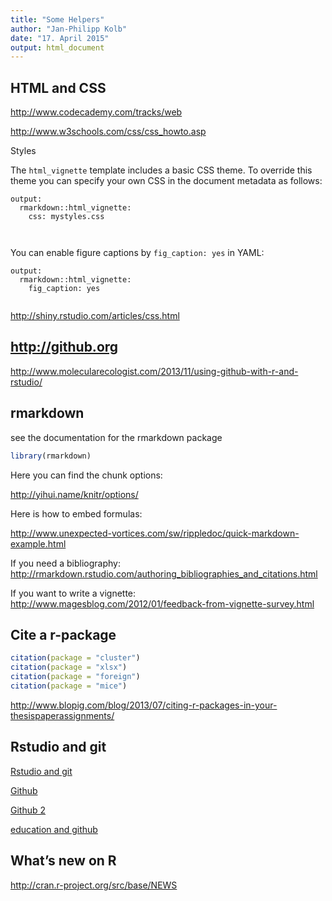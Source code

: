 ```yaml
---
title: "Some Helpers"
author: "Jan-Philipp Kolb"
date: "17. April 2015"
output: html_document
---
```


## HTML and CSS

<http://www.codecademy.com/tracks/web>

<http://www.w3schools.com/css/css_howto.asp>

Styles

The `html_vignette` template includes a basic CSS theme. To override this theme you can specify your own CSS in the document metadata as follows:

    output: 
      rmarkdown::html_vignette:
        css: mystyles.css
        
        
You can enable figure captions by `fig_caption: yes` in YAML:        
        
    output:
      rmarkdown::html_vignette:
        fig_caption: yes        
        
<http://shiny.rstudio.com/articles/css.html>

        
## <http://github.org>

<http://www.molecularecologist.com/2013/11/using-github-with-r-and-rstudio/>

## rmarkdown

see the documentation for the rmarkdown package

```r
library(rmarkdown)
```


Here you can find the chunk options:

<http://yihui.name/knitr/options/>

Here is how to embed formulas:

<http://www.unexpected-vortices.com/sw/rippledoc/quick-markdown-example.html>


If you need a bibliography:
 <http://rmarkdown.rstudio.com/authoring_bibliographies_and_citations.html>


If you want to write a vignette:
<http://www.magesblog.com/2012/01/feedback-from-vignette-survey.html>

## Cite a r-package

```r
citation(package = "cluster")
citation(package = "xlsx")
citation(package = "foreign")
citation(package = "mice")
```

<http://www.blopig.com/blog/2013/07/citing-r-packages-in-your-thesispaperassignments/>

## Rstudio and git

[Rstudio and git](http://www.r-bloggers.com/rstudio-and-github/)

[Github](https://github.com/jennybc/2015-06-28_r-summit-talk/blob/master/2015-06-28_bryan-r-summit-talk.pdf)

[Github 2](http://www.r-bloggers.com/get-by-with-a-little-r-help-from-your-friends-at-github/)

[education and github](http://blog.revolutionanalytics.com/2015/06/get-your-r-education-going-with-github.html)

## What's new on R

<http://cran.r-project.org/src/base/NEWS>
